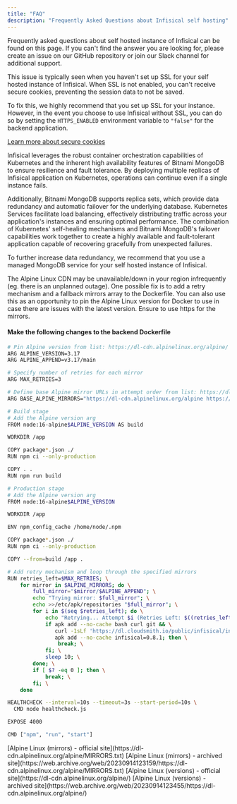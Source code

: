 ```yaml
---
title: "FAQ"
description: "Frequently Asked Questions about Infisical self hosting"
---
```


Frequently asked questions about self hosted instance of Infisical can be found on this page. 
If you can't find the answer you are looking for, please create an issue on our GitHub repository or join our Slack channel for additional support.

<Accordion title="When I refresh any page, it logs me out">
This issue is typically seen when you haven't set up SSL for your self hosted instance of Infisical. When SSL is not enabled, you can't receive secure cookies, preventing the session data to not be saved.

To fix this, we highly recommend that you set up SSL for your instance. 
However, in the event you choose to use Infisical without SSL, you can do so by setting the `HTTPS_ENABLED` environment variable to `"false"` for the backend application.

[Learn more about secure cookies](https://really-simple-ssl.com/definition/what-are-secure-cookies/)
</Accordion>

<Accordion title="Is self hosted Infisical HA?">
 Infisical leverages the robust container orchestration capabilities of Kubernetes and the inherent high availability features of Bitnami MongoDB to ensure resilience and fault tolerance. 
 By deploying multiple replicas of Infisical application on Kubernetes, operations can continue even if a single instance fails. 

 Additionally, Bitnami MongoDB supports replica sets, which provide data redundancy and automatic failover for the underlying database. 
 Kubernetes Services facilitate load balancing, effectively distributing traffic across your application's instances and ensuring optimal performance. 
 The combination of Kubernetes' self-healing mechanisms and Bitnami MongoDB's failover capabilities work together to create a highly available and fault-tolerant application capable of recovering gracefully from unexpected failures.

 To further increase data redundancy, we recommend that you use a managed MongoDB service for your self hosted instance of Infisical.
</Accordion>

<Accordion title="Error building backend (Alpine Linux CDN temporary error)">
The Alpine Linux CDN may be unavailable/down in your region infrequently (eg. there is an unplanned outage). One possible fix is to add a retry mechanism and a fallback mirrors array to the Dockerfile. You can also use this as an opportunity to pin the Alpine Linux version for Docker to use in case there are issues with the latest version. Ensure to use https for the mirrors.

#### Make the following changes to the backend Dockerfile
```bash
# Pin Alpine version from list: https://dl-cdn.alpinelinux.org/alpine/
ARG ALPINE_VERSION=3.17
ARG ALPINE_APPEND=v3.17/main

# Specify number of retries for each mirror
ARG MAX_RETRIES=3

# Define base Alpine mirror URLs in attempt order from list: https://dl-cdn.alpinelinux.org/alpine/MIRRORS.txt
ARG BASE_ALPINE_MIRRORS="https://dl-cdn.alpinelinux.org/alpine https://ftp.halifax.rwth-aachen.de/alpine https://uk.alpinelinux.org/alpine"

# Build stage
# Add the Alpine version arg
FROM node:16-alpine$ALPINE_VERSION AS build

WORKDIR /app

COPY package*.json ./
RUN npm ci --only-production

COPY . .
RUN npm run build

# Production stage
# Add the Alpine version arg
FROM node:16-alpine$ALPINE_VERSION

WORKDIR /app

ENV npm_config_cache /home/node/.npm

COPY package*.json ./
RUN npm ci --only-production

COPY --from=build /app .

# Add retry mechanism and loop through the specified mirrors
RUN retries_left=$MAX_RETRIES; \
    for mirror in $ALPINE_MIRRORS; do \
        full_mirror="$mirror/$ALPINE_APPEND"; \
        echo "Trying mirror: $full_mirror"; \
        echo >>/etc/apk/repositories "$full_mirror"; \
        for i in $(seq $retries_left); do \
            echo "Retrying... Attempt $i (Retries Left: $((retries_left - i)))"; \
            if apk add --no-cache bash curl git && \
               curl -1sLf 'https://dl.cloudsmith.io/public/infisical/infisical-cli/setup.alpine.sh' | bash && \
               apk add --no-cache infisical=0.8.1; then \
                break; \
            fi; \
            sleep 10; \
        done; \
        if [ $? -eq 0 ]; then \
            break; \
        fi; \
    done

HEALTHCHECK --interval=10s --timeout=3s --start-period=10s \  
  CMD node healthcheck.js

EXPOSE 4000

CMD ["npm", "run", "start"]
  ```

<Info>
  [Alpine Linux (mirrors) - official site](https://dl-cdn.alpinelinux.org/alpine/MIRRORS.txt)
</Info>

<Info>
  [Alpine Linux (mirrors) - archived site](https://web.archive.org/web/20230914123159/https://dl-cdn.alpinelinux.org/alpine/MIRRORS.txt)
</Info>

<Info>
  [Alpine Linux (versions) - official site](https://dl-cdn.alpinelinux.org/alpine/)
</Info>

<Info>
  [Alpine Linux (versions) - archived site](https://web.archive.org/web/20230914123455/https://dl-cdn.alpinelinux.org/alpine/)
</Info>

</Accordion>
